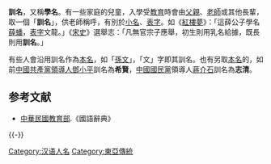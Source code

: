'''訓名'''，又稱'''學名'''。有一些家庭的兒童，入學受[[教育|教育]]時會由[[父親|父親]]、[[老師|老師]]或其他長輩，取一個「'''訓名'''」，供老師稱呼，有別於[[小名|小名]]、[[表字|表字]]。如《[[紅樓夢|紅樓夢]]》：「這薛公子學名[[薛蟠|薛蟠]]，[[表字|表字]]文龍。」《[[宋史|宋史]]》選舉志：「凡無官宗子應舉，初生則用乳名給據，既長則用'''訓名'''。」

有些人會沿用訓名作為[[本名|本名]]，如「[[孫文|孫文]]」，「文」字即其訓名。也有另取[[本名|本名]]的，如前[[中國共產黨|中國共產黨]][[領導人|領導人]][[鄧小平|鄧小平]]訓名為'''希賢'''，[[中國國民黨|中國國民黨]]領導人[[蔣介石|蔣介石]]訓名為'''志清'''。

==参考文献==
{{Reflist}}
*[[中華民國教育部|中華民國教育部]].《國語辭典》
{{-}}
{{汉字文化圈对人的称谓|index=XM}}

[[Category:汉语人名|Category:汉语人名]]
[[Category:東亞傳統|Category:東亞傳統]]